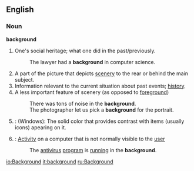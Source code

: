 ==English==

===Noun===
'''background'''
#One's social heritage; what one did in the past/previously.
#:The lawyer had a '''background''' in computer science.
#A part of the picture that depicts [[scenery]] to the rear or behind the main subject.
#Information relevant to the current situation about past events; [[history]].
#A less important feature of scenery (as opposed to [[foreground]])
#:There was tons of noise in the '''background'''.
#:The photographer let us pick a '''background''' for the portrait.
#{{computing}}: (Windows): The solid color that provides contrast with items (usually icons) apearing on it.
#{{computing}}: [[Activity]] on a computer that is not normally visible to the [[user]]
#:The [[antivirus]] [[program]] is [[running]] in the '''background'''.

[[io:Background]]
[[it:background]]
[[ru:Background]]